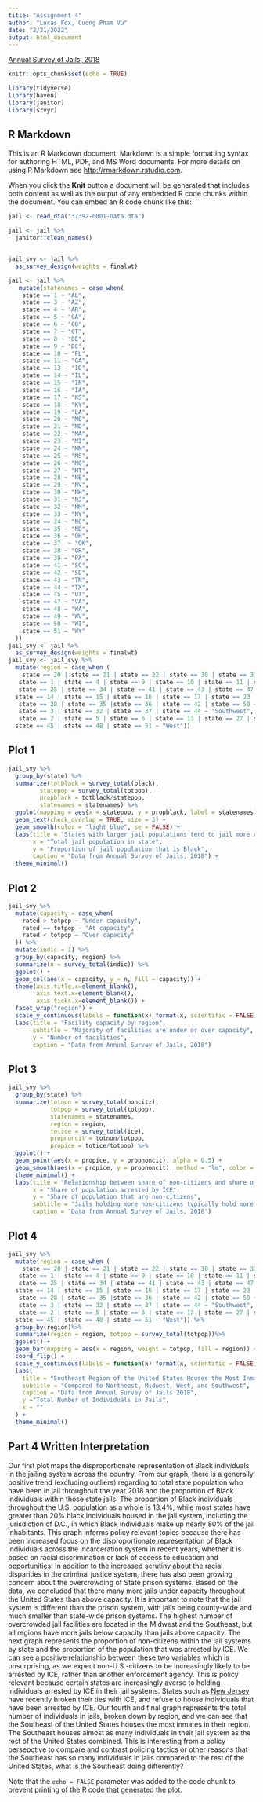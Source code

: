```yaml
---
title: "Assignment 4"
author: "Lucas Fox, Cuong Pham Vu"
date: "2/21/2022"
output: html_document
---
```


[Annual Survey of Jails, 2018](https://www.icpsr.umich.edu/web/NACJD/series/7/studies)

```r
knitr::opts_chunk$set(echo = TRUE)

library(tidyverse)
library(haven)
library(janitor)
library(srvyr)


```

## R Markdown

This is an R Markdown document. Markdown is a simple formatting syntax for authoring HTML, PDF, and MS Word documents. For more details on using R Markdown see <http://rmarkdown.rstudio.com>.

When you click the **Knit** button a document will be generated that includes both content as well as the output of any embedded R code chunks within the document. You can embed an R code chunk like this:

```r
jail <- read_dta("37392-0001-Data.dta")

jail <- jail %>%
  janitor::clean_names()


jail_svy <- jail %>%
  as_survey_design(weights = finalwt)
```
```r
jail <- jail %>%
   mutate(statenames = case_when(
    state == 1 ~ "AL",
    state == 3 ~ "AZ",
    state == 4 ~ "AR",
    state == 5 ~ "CA",
    state == 6 ~ "CO",
    state == 7 ~ "CT",
    state == 8 ~ "DE",
    state == 9 ~ "DC",
    state == 10 ~ "FL",
    state == 11 ~ "GA",
    state == 13 ~ "ID",
    state == 14 ~ "IL",
    state == 15 ~ "IN",
    state == 16 ~ "IA",
    state == 17 ~ "KS",
    state == 18 ~ "KY",
    state == 19 ~ "LA",
    state == 20 ~ "ME",
    state == 21 ~ "MD",
    state == 22 ~ "MA",
    state == 23 ~ "MI",
    state == 24 ~ "MN",
    state == 25 ~ "MS",
    state == 26 ~ "MO",
    state == 27 ~ "MT",
    state == 28 ~ "NE",
    state == 29 ~ "NV",
    state == 30 ~ "NH",
    state == 31 ~ "NJ",
    state == 32 ~ "NM",
    state == 33 ~ "NY",
    state == 34 ~ "NC",
    state == 35 ~ "ND",
    state == 36 ~ "OH",
    state == 37  ~ "OK",
    state == 38 ~ "OR",
    state == 39 ~ "PA",
    state == 41 ~ "SC",
    state == 42 ~ "SD",
    state == 43 ~ "TN",
    state == 44 ~ "TX",
    state == 45 ~ "UT",
    state == 47 ~ "VA",
    state == 48 ~ "WA",
    state == 49 ~ "WV",
    state == 50 ~ "WI",
    state == 51 ~ "WY"
  ))
jail_svy <- jail %>% 
  as_survey_design(weights = finalwt)
jail_svy <- jail_svy %>%
  mutate(region = case_when (
    state == 20 | state == 21 | state == 22 | state == 30 | state == 31 | state == 33 | state == 39 ~ "Northeast",
   state == 1 | state == 4 | state == 9 | state == 10 | state == 11 | state == 18 | state == 19 |
   state == 25 | state == 34 | state == 41 | state == 43 | state == 47 | state == 49 ~ "Southeast", 
  state == 14 | state == 15 | state == 16 | state == 17 | state == 23 | state == 24 | state == 26 |
   state == 28 | state == 35 |state == 36 | state == 42 | state == 50 ~ "Midwest", 
   state == 3 | state == 32 | state == 37 | state == 44 ~ "Southwest", 
   state == 2 | state == 5 | state == 6 | state == 13 | state == 27 | state == 29 | state == 38 | 
  state == 45 | state == 48 | state == 51 ~ "West"))
```

## Plot 1

```r
jail_svy %>%
  group_by(state) %>%
  summarize(totblack = survey_total(black),
         statepop = survey_total(totpop),
         propblack = totblack/statepop,
         statenames = statenames) %>%
  ggplot(mapping = aes(x = statepop, y = propblack, label = statenames)) +
  geom_text(check_overlap = TRUE, size = 3) +
  geom_smooth(color = "light blue", se = FALSE) +
  labs(title = "States with larger jail populations tend to jail more African Americans relatively",
       x = "Total jail population in state",
       y = "Proportion of jail population that is Black",
       caption = "Data from Annual Survey of Jails, 2018") +
  theme_minimal()
```

## Plot 2

```r
jail_svy %>%
  mutate(capacity = case_when(
    rated > totpop ~ "Under capacity",
    rated == totpop ~ "At capacity",
    rated < totpop ~ "Over capacity"
  )) %>%
  mutate(indic = 1) %>%
  group_by(capacity, region) %>%
  summarize(n = survey_total(indic)) %>%
  ggplot() +
  geom_col(aes(x = capacity, y = n, fill = capacity)) +
  theme(axis.title.x=element_blank(),
        axis.text.x=element_blank(),
        axis.ticks.x=element_blank()) +
  facet_wrap("region") +
  scale_y_continuous(labels = function(x) format(x, scientific = FALSE)) +
  labs(title = "Facility capacity by region",
       subtitle = "Majority of facilities are under or over capacity",
       y = "Number of facilities",
       caption = "Data from Annual Survey of Jails, 2018")
```

## Plot 3

```r
jail_svy %>%
  group_by(state) %>%
  summarize(totnon = survey_total(noncitz),
            totpop = survey_total(totpop),
            statenames = statenames,
            region = region,
            totice = survey_total(ice),
            propnoncit = totnon/totpop,
            propice = totice/totpop) %>%
  ggplot() +
  geom_point(aes(x = propice, y = propnoncit), alpha = 0.5) +
  geom_smooth(aes(x = propice, y = propnoncit), method = "lm", color = "light blue") +
  theme_minimal() +
  labs(title = "Relationship between share of non-citizens and share of ICE arrests",
       x = "Share of population arrested by ICE",
       y = "Share of population that are non-citizens",
       subtitle = "Jails holding more non-citizens typically hold more inmates for ICE",
       caption = "Data from Annual Survey of Jails, 2018")
```
## Plot 4

```r
jail_svy %>%
  mutate(region = case_when (
    state == 20 | state == 21 | state == 22 | state == 30 | state == 31 | state == 33 | state == 39 ~ "Northeast",
   state == 1 | state == 4 | state == 9 | state == 10 | state == 11 | state == 18 | state == 19 |
   state == 25 | state == 34 | state == 41 | state == 43 | state == 47 | state == 49 ~ "Southeast", 
  state == 14 | state == 15 | state == 16 | state == 17 | state == 23 | state == 24 | state == 26 |
   state == 28 | state == 35 |state == 36 | state == 42 | state == 50 ~ "Midwest", 
   state == 3 | state == 32 | state == 37 | state == 44 ~ "Southwest", 
   state == 2 | state == 5 | state == 6 | state == 13 | state == 27 | state == 29 | state == 38 | 
  state == 45 | state == 48 | state == 51 ~ "West")) %>%
  group_by(region)%>%
  summarize(region = region, totpop = survey_total(totpop))%>% 
  ggplot() +
  geom_bar(mapping = aes(x = region, weight = totpop, fill = region)) +
  coord_flip() + 
  scale_y_continuous(labels = function(x) format(x, scientific = FALSE)) +
  labs(
    title = "Southeast Region of the United States Houses the Most Inmates",
    subtitle = "Compared to Northeast, Midwest, West, and Southwest",
    caption = "Data from Annual Survey of Jails 2018",
    y ="Total Number of Individuals in Jails",
    x = ""
  ) +
  theme_minimal()

```

## Part 4  Written Interpretation
Our first plot maps the disproportionate representation of Black individuals in the jailing system across the country. From our graph, there is a generally positive trend (excluding outliers) regarding to total state population who have been in jail throughout the year 2018 and the proportion of Black individuals within those state jails. The proportion of Black individuals throughout the U.S. population as a whole is 13.4%, while most states have greater than 20% black individuals housed in the jail system, including the jurisdiction of D.C., in which Black individuals make up nearly 80% of the jail inhabitants. This graph informs policy relevant topics because there has been increased focus on the disproportionate representation of Black individuals across the incarceration system in recent years, whether it is based on racial discrimination or lack of access to education and opportunities. In addition to the increased scrutiny about the racial disparities in the criminal justice system, there has also been growing concern about the overcrowding of State prison systems. Based on the data, we concluded that there many more jails under capacity throughout the United States than above capacity. It is important to note that the jail system is different than the prison system, with jails being county-wide and much smaller than state-wide prison systems. The highest number of overcrowded jail facilities are located in the Midwest and the Southeast, but all regions have more jails below capacity than jails above capacity. The next graph represents the proportion of non-citizens within the jail systems by state and the proportion of the population that was arrested by ICE. We can see a positive relationship between these two variables which is unsurprising, as we expect non-U.S.-citizens to be increasingly likely to be arrested by ICE, rather than another enforcement agency. This is policy relevant because certain states are increasingly averse to holding individuals arrested by ICE in their jail systems. States such as [New Jersey](https://documentedny.com/2021/11/18/there-are-no-immigrants-left-in-new-jersey-county-jails-heres-where-theyre-being-sent/) have recently broken their ties with ICE, and refuse to house individuals that have been arrested by ICE. Our fourth and final graph represents the total number of individuals in jails, broken down by region, and we can see that the Southeast of the United States houses the most inmates in their region. The Southeast houses almost as many individuals in their jail system as the rest of the United States combined. This is interesting from a policy persepctive to compare and contrast policing tactics or other reasons that the Southeast has so many individuals in jails compared to the rest of the United States, what is the Southeast doing differently? 


Note that the `echo = FALSE` parameter was added to the code chunk to prevent printing of the R code that generated the plot.

